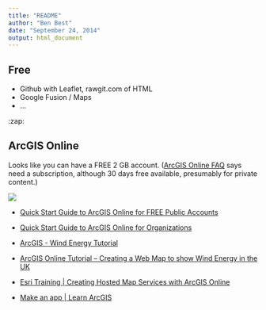 ```yaml
---
title: "README"
author: "Ben Best"
date: "September 24, 2014"
output: html_document
---
```


## Free

- Github with Leaflet, rawgit.com of HTML
- Google Fusion / Maps
- ...

:zap:

## ArcGIS Online

Looks like you can have a FREE 2 GB account. ([ArcGIS Online FAQ](http://www.esriuk.com/products/arcgis-online/faqs) says need a subscription, although 30 days free available, presumably for private content.)

  ![](./img/arcgis_bbest.png)


- [Quick Start Guide to ArcGIS Online for FREE Public Accounts](http://www.esri.com/library/brochures/pdfs/quick-start-arcgis-online.pdf)
- [Quick Start Guide to ArcGIS Online for Organizations](http://www.esri.com/library/brochures/pdfs/quick-start-arcgis-online-organizations.pdf)

- [ArcGIS - Wind Energy Tutorial](http://www.arcgis.com/home/group.html?owner=esriuk.bureau&title=Wind%20Energy%20Tutorial)
- [ArcGIS Online Tutorial – Creating a Web Map to show Wind Energy in the UK](https://www.esriuk.com/sites/default/files/uploads/ArcGIS%20Online%20Tutorial%20v1.0.pdf)


- [Esri Training | Creating Hosted Map Services with ArcGIS Online](http://training.esri.com/gateway/index.cfm?fa=catalog.webCourseDetail&courseID=2563)
- [Make an app | Learn ArcGIS](http://learn.arcgis.com/en/projects/get-started-with-arcgis-online/lessons/make-an-app/)